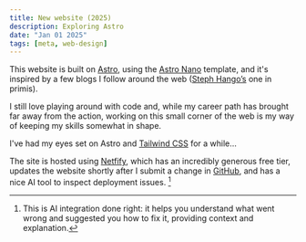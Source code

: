 ```yaml
---
title: New website (2025)
description: Exploring Astro
date: "Jan 01 2025"
tags: [meta, web-design]
---
```


This website is built on [Astro](http://astro.build), using the [Astro Nano](https://github.com/markhorn-dev/astro-nano) template, and it's inspired by a few blogs I follow around the web ([Steph Hango’s](https://stephango.com) one in primis).

I still love playing around with code and, while my career path has brought far away from the action, working on this small corner of the web is my way of keeping my skills somewhat in shape.

I've had my eyes set on Astro and [Tailwind CSS](https://tailwindcss.com) for a while…

The site is hosted using [Netfify](https://netlify.com), which has an incredibly generous free tier, updates the website shortly after I submit a change in [GitHub](https://github.com), and has a nice AI tool to inspect deployment issues. [^netlify]

[^netlify]: This is AI integration done right: it helps you understand what went wrong and suggested you how to fix it, providing context and explanation.
